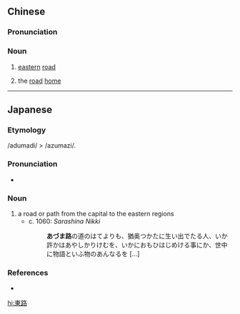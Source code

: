 {{also|东路}}
==Chinese==
{{zh-forms|s=东路}}

===Pronunciation===
{{zh-pron
|m=dōnglù
|c=dung1 lou6
|cat=n
}}

===Noun===
{{zh-noun}}

# {{lb|zh|literary}} [[eastern]] [[road]]
# {{lb|zh|literary}} the [[road]] [[home]]

----

==Japanese==
{{ja-kanjitab|あずま|じ}}

===Etymology===
/adumadi/ > /azumazi/.

===Pronunciation===
* {{IPA|/azumadʑi/|lang=ja}}

===Noun===
{{ja-noun|あずまじ|hhira=あづまぢ}}

# a road or path from the capital to the eastern regions
#* c. 1060: ''Sarashina Nikki''
#*: '''あづま路'''の道のはてよりも、猶奥つかたに生い出でたる人、いか許かはあやしかりけむを、いかにおもひはじめける事にか、世中に物語といふ物のあんなるを [...]

===References===
* {{cite-book
|last=Hasegawa
|first=Masaharu
|coauthors=Yūichirō Imanishi, Hiroshi Itō, Hiroshi Yoshioka
|title=Shin Nihon Koten Bungaku Taikei 24: Tosa Nikki, Kagerō Nikki, Murasaki Shikibu Nikki, Sarashina Nikki
|publisher=[[w:Iwanami Shoten Publishing|Iwanami Shoten]]
|year=1989
|location=[[w:Tokyo|Tōkyō]]
|isbn=4-00-240024-7
}}

[[hi:東路]]